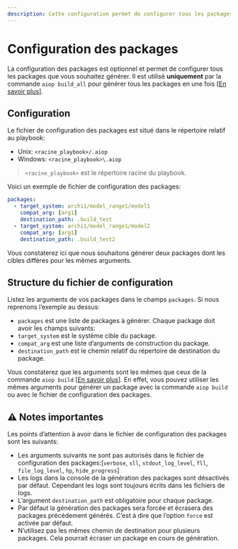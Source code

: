 ```yaml
---
description: Cette configuration permet de configurer tous les packages que vous souhaitez générez. Il est utilisé uniquement par la commande `aiop build_all` pour générer tous les packages en une fois.
---
```


# Configuration des packages

La configuration des packages est optionnel et permet de configurer tous les packages que vous souhaitez générer. Il est utilisé __uniquement__ par la commande `aiop build_all` pour générer tous les packages en une fois [[En savoir plus](/docs/cli/build#commande-build_all)].

## Configuration

Le fichier de configuration des packages est situé dans le répertoire relatif au playbook:
- Unix: `<racine_playbook>/.aiop`
- Windows: `<racine_playbook>\.aiop`

> `<racine_playbook>` est le répertoire racine du playbook.

Voici un exemple de fichier de configuration des packages:

```yaml filename=".aiop"
packages:
  - target_system: archi1/model_range1/model1
    compat_arg: [arg1]
    destination_path: .build_test
  - target_system: archi1/model_range1/model2
    compat_arg: [arg1]
    destination_path: .build_test2
```

Vous constaterez ici que nous souhaitons générer deux packages dont les cibles diffères pour les mêmes arguments.

## Structure du fichier de configuration

Listez les arguments de vos packages dans le champs `packages`. Si nous reprenons l’exemple au dessus:

- `packages` est une liste de packages à générer. Chaque package doit avoir les champs suivants:
- `target_system` est le système cible du package.
- `compat_arg` est une liste d’arguments de construction du package.
- `destination_path` est le chemin relatif du répertoire de destination du package.

Vous constaterez que les arguments sont les mêmes que ceux de la commande `aiop build` [[En savoir plus](/docs/cli/build#commande-build)]. En effet, vous pouvez utiliser les mêmes arguments pour générer un package avec la commande `aiop build` ou avec le fichier de configuration des packages.

## ⚠️ Notes importantes

Les points d’attention à avoir dans le fichier de configuration des packages sont les suivants:

- Les arguments suivants ne sont pas autorisés dans le fichier de configuration des packages:[`verbose`, `sll`, `stdout_log_level`, `fll`, `file_log_level`, `hp`, `hide_progress`]
- Les logs dans la console de la génération des packages sont désactivés par défaut. Cependant les logs sont toujours écrits dans les fichiers de logs.
- L’argument `destination_path` est obligatoire pour chaque package.
- Par défaut la génération des packages sera forcée et écrasera des packages précédement générés. C’est à dire que l’option `force` est activée par défaut.
- N’utilisez pas les mêmes chemin de destination pour plusieurs packages. Cela pourrait écraser un package en cours de génération.
